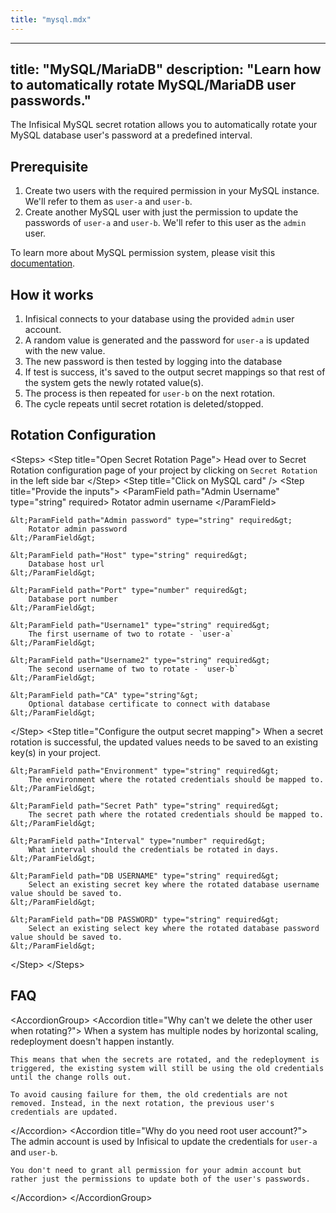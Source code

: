 ```yaml
---
title: "mysql.mdx"
---
```


---
title: "MySQL/MariaDB"
description: "Learn how to automatically rotate MySQL/MariaDB user passwords."
---

The Infisical MySQL secret rotation allows you to automatically rotate your MySQL database user's password at a predefined interval.


## Prerequisite

1. Create two users with the required permission in your MySQL instance. We'll refer to them as `user-a` and `user-b`.
2. Create another MySQL user with just the permission to update the passwords of `user-a` and `user-b`. We'll refer to this user as the `admin` user.

To learn more about MySQL permission system, please visit this [documentation](https://dev.mysql.com/doc/refman/8.0/en/privileges-provided.html).

## How it works 

1. Infisical connects to your database using the provided `admin` user account.
2. A random value is generated and the password for `user-a` is updated with the new value.
3. The new password is then tested by logging into the database
4. If test is success, it's saved to the output secret mappings so that rest of the system gets the newly rotated value(s).
5. The process is then repeated for `user-b` on the next rotation.
6. The cycle repeats until secret rotation is deleted/stopped.

## Rotation Configuration

&lt;Steps&gt;
  &lt;Step title="Open Secret Rotation Page"&gt;
	Head over to Secret Rotation configuration page of your project by clicking on `Secret Rotation` in the left side bar 
  &lt;/Step&gt;
  &lt;Step title="Click on MySQL card" /&gt;
  &lt;Step title="Provide the inputs"&gt;
	&lt;ParamField path="Admin Username" type="string" required&gt;
		Rotator admin username
	&lt;/ParamField&gt;

	&lt;ParamField path="Admin password" type="string" required&gt;
		Rotator admin password
	&lt;/ParamField&gt;

	&lt;ParamField path="Host" type="string" required&gt;
		Database host url
	&lt;/ParamField&gt;

	&lt;ParamField path="Port" type="number" required&gt;
		Database port number
	&lt;/ParamField&gt;

	&lt;ParamField path="Username1" type="string" required&gt;
		The first username of two to rotate - `user-a`
	&lt;/ParamField&gt;

	&lt;ParamField path="Username2" type="string" required&gt;
		The second username of two to rotate - `user-b`
	&lt;/ParamField&gt;
 
	&lt;ParamField path="CA" type="string"&gt;
		Optional database certificate to connect with database
	&lt;/ParamField&gt;

  &lt;/Step&gt;
  &lt;Step title="Configure the output secret mapping"&gt;
  	When a secret rotation is successful, the updated values needs to be saved to an existing key(s) in your project. 

	&lt;ParamField path="Environment" type="string" required&gt;
		The environment where the rotated credentials should be mapped to.
	&lt;/ParamField&gt;

	&lt;ParamField path="Secret Path" type="string" required&gt;
		The secret path where the rotated credentials should be mapped to.
	&lt;/ParamField&gt;

	&lt;ParamField path="Interval" type="number" required&gt;
		What interval should the credentials be rotated in days.
	&lt;/ParamField&gt;

	&lt;ParamField path="DB USERNAME" type="string" required&gt;
		Select an existing secret key where the rotated database username value should be saved to.
	&lt;/ParamField&gt;

	&lt;ParamField path="DB PASSWORD" type="string" required&gt;
		Select an existing select key where the rotated database password value should be saved to.
	&lt;/ParamField&gt;
  &lt;/Step&gt;
&lt;/Steps&gt;

## FAQ

&lt;AccordionGroup&gt;
  &lt;Accordion title="Why can't we delete the other user when rotating?"&gt;
  	When a system has multiple nodes by horizontal scaling, redeployment doesn't happen instantly.

	This means that when the secrets are rotated, and the redeployment is triggered, the existing system will still be using the old credentials until the change rolls out. 

	To avoid causing failure for them, the old credentials are not removed. Instead, in the next rotation, the previous user's credentials are updated.
  &lt;/Accordion&gt;
  &lt;Accordion title="Why do you need root user account?"&gt;
	The admin account is used by Infisical to update the credentials for `user-a` and `user-b`. 

	You don't need to grant all permission for your admin account but rather just the permissions to update both of the user's passwords.
  &lt;/Accordion&gt;
&lt;/AccordionGroup&gt;
